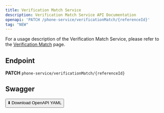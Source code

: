 ```yaml
---
title: Verification Match Service
description: Verification Match Service API Documentation
openapi: 'PATCH /phone-service/verificationMatch/{referenceId}'
tag: "NEW"
---
```


For a usage description of the Verification Match Service, please refer to the [Verification Match](/essentials/phoneServices) page.

## Endpoint

**PATCH** `phone-service/verificationMatch/{referenceId}`   

## Swagger
<a href="../doku/swagger/phoneServices/phoneService.postman_collection.json" download="phoneService.postman_collection.json">
  <button>⬇️ Download OpenAPI YAML</button>
</a>
